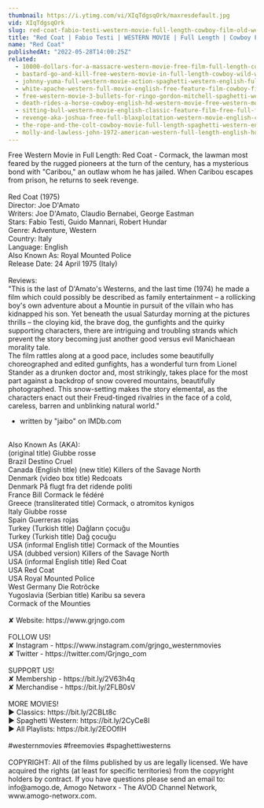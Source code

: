 ```yaml
---
thumbnail: https://i.ytimg.com/vi/XIqTdgsqOrk/maxresdefault.jpg
vid: XIqTdgsqOrk
slug: red-coat-fabio-testi-western-movie-full-length-cowboy-film-old-west
title: "Red Coat | Fabio Testi | WESTERN MOVIE | Full Length | Cowboy Film | Old West"
name: "Red Coat"
publishedAt: "2022-05-28T14:00:25Z"
related:
  - 10000-dollars-for-a-massacre-western-movie-free-film-full-length-cowboy-films-english
  - bastard-go-and-kill-free-western-movie-in-full-length-cowboy-wild-west-film
  - johnny-yuma-full-western-movie-action-spaghetti-western-english-full-movie
  - white-apache-western-full-movie-english-free-feature-film-cowboy-film
  - free-western-movie-3-bullets-for-ringo-gordon-mitchell-spaghetti-western-full-youtube-movie
  - death-rides-a-horse-cowboy-english-hd-western-movie-free-western-movies
  - sitting-bull-western-movie-english-classic-feature-film-free-full-flick-free-western-movies
  - revenge-aka-joshua-free-full-blaxploitation-western-movie-english-classic-feature-film
  - the-rope-and-the-colt-cowboy-movie-full-length-spaghetti-western-english-free-full-westerns
  - molly-and-lawless-john-1972-american-western-full-length-english-hd-free-full-moves
---
```


Free Western Movie in Full Length: Red Coat - Cormack, the lawman most feared by the rugged pioneers at the turn of the century, has a mysterious bond with "Caribou," an outlaw whom he has jailed. When Caribou escapes from prison, he returns to seek revenge.<br />
<br />
Red Coat (1975)<br />
Director: Joe D'Amato<br />
Writers: Joe D'Amato, Claudio Bernabei, George Eastman<br />
Stars: Fabio Testi, Guido Mannari, Robert Hundar<br />
Genre: Adventure, Western<br />
Country: Italy<br />
Language: English<br />
Also Known As: Royal Mounted Police<br />
Release Date: 24 April 1975 (Italy)<br />
<br />
Reviews:<br />
"This is the last of D'Amato's Westerns, and the last time (1974) he made a film which could possibly be described as family entertainment – a rollicking boy's own adventure about a Mountie in pursuit of the villain who has kidnapped his son. Yet beneath the usual Saturday morning at the pictures thrills – the cloying kid, the brave dog, the gunfights and the quirky supporting characters, there are intriguing and troubling strands which prevent the story becoming just another good versus evil Manichaean morality tale.<br />
The film rattles along at a good pace, includes some beautifully choreographed and edited gunfights, has a wonderful turn from Lionel Stander as a drunken doctor and, most strikingly, takes place for the most part against a backdrop of snow covered mountains, beautifully photographed. This snow-setting makes the story elemental, as the characters enact out their Freud-tinged rivalries in the face of a cold, careless, barren and unblinking natural world."<br />
- written by "jaibo" on IMDb.com<br />
<br />
Also Known As (AKA):<br />
(original title) Giubbe rosse<br />
Brazil Destino Cruel<br />
Canada (English title) (new title) Killers of the Savage North<br />
Denmark (video box title) Redcoats<br />
Denmark På flugt fra det ridende politi<br />
France Bill Cormack le fédéré<br />
Greece (transliterated title) Cormack, o atromitos kynigos<br />
Italy Giubbe rosse<br />
Spain Guerreras rojas<br />
Turkey (Turkish title) Dağların çocuğu<br />
Turkey (Turkish title) Dağ çocuğu<br />
USA (informal English title) Cormack of the Mounties<br />
USA (dubbed version) Killers of the Savage North<br />
USA (informal English title) Red Coat<br />
USA Red Coat<br />
USA Royal Mounted Police<br />
West Germany Die Rotröcke<br />
Yugoslavia (Serbian title) Karibu sa severa<br />
Cormack of the Mounties<br />
<br />
✘ Website: https://www.grjngo.com<br />
<br />
FOLLOW US!<br />
✘ Instagram - https://www.instagram.com/grjngo_westernmovies<br />
✘ Twitter - https://twitter.com/Grjngo_com<br />
<br />
SUPPORT US!<br />
✘ Membership - https://bit.ly/2V63h4q<br />
✘ Merchandise - https://bit.ly/2FLB0sV<br />
<br />
MORE MOVIES! <br />
► Classics: https://bit.ly/2CBLt8c <br />
► Spaghetti Western: https://bit.ly/2CyCe8I <br />
► All Playlists: https://bit.ly/2EOOfIH <br />
<br />
#westernmovies #freemovies #spaghettiwesterns<br />
<br />
COPYRIGHT: All of the films published by us are legally licensed. We have acquired the rights (at least for specific territories) from the copyright holders by contract. If you have questions please send an email to: info@amogo.de, Amogo Networx - The AVOD Channel Network, www.amogo-networx.com.